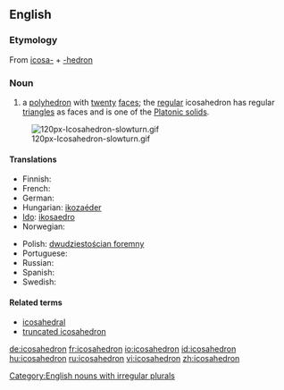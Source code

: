 {{wikipedia}}
==English==

===Etymology===
From {{etyl|el}} [[icosa-]] + [[-hedron]]

===Noun===
{{en-noun| icosahedr|a | pl2=icosahedrons}}

# {{geometry}} a [[polyhedron]] with [[twenty]] [[face]]s; the [[regular]] icosahedron has regular [[triangle]]s as faces and is one of the [[Platonic solid]]s.
[[Image:120px-Icosahedron-slowturn.gif]]

====Translations====
{{trans-top|a polyhedron}}
* Finnish: {{t-|fi|ikosaedri}}
* French: {{t+|fr|icosaèdre|m}}
* German: {{t-|de|Ikosaeder|m|n}}
* Hungarian: [[ikozaéder]]
* [[Ido]]: [[ikosaedro]]
* Norwegian: {{t-|no|ikosaeder|n}}
{{trans-mid}}
* Polish: [[dwudziestościan foremny]] {{m}}
* Portuguese: {{t+|pt|icosaedro|m}}
* Russian: {{t|ru|икосаэдр|m|tr=ikosáedr|sc=Cyrl}}
* Spanish: {{t+|es|icosaedro|m}}
* Swedish: {{t+|sv|ikosaeder|c}}
{{trans-bottom}}

====Related terms====
* [[icosahedral]]
* [[truncated icosahedron]]

[[Category:English nouns with irregular plurals]]

[[de:icosahedron]]
[[fr:icosahedron]]
[[io:icosahedron]]
[[id:icosahedron]]
[[hu:icosahedron]]
[[ru:icosahedron]]
[[vi:icosahedron]]
[[zh:icosahedron]]